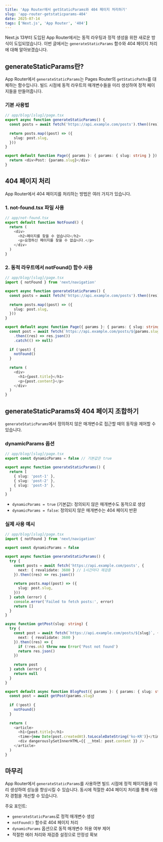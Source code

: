 ```yaml
---
title: 'App Router에서 getStaticParams와 404 페이지 처리하기'
slug: 'app-router-getstaticparams-404'
date: 2025-07-14
tags: ['Next.js', 'App Router', '404']
---
```


Next.js 13부터 도입된 App Router에서는 동적 라우팅과 정적 생성을 위한 새로운 방식이 도입되었습니다. 이번 글에서는 `generateStaticParams` 함수와 404 페이지 처리에 대해 알아보겠습니다.

## generateStaticParams란?

App Router에서 `generateStaticParams`는 Pages Router의 `getStaticPaths`를 대체하는 함수입니다. 빌드 시점에 동적 라우트의 매개변수들을 미리 생성하여 정적 페이지들을 만들어줍니다.

### 기본 사용법

```typescript
// app/blog/[slug]/page.tsx
export async function generateStaticParams() {
  const posts = await fetch('https://api.example.com/posts').then((res) => res.json())
 
  return posts.map((post) => ({
    slug: post.slug,
  }))
}

export default function Page({ params }: { params: { slug: string } }) {
  return <div>Post: {params.slug}</div>
}
```

## 404 페이지 처리

App Router에서 404 페이지를 처리하는 방법은 여러 가지가 있습니다.

### 1. not-found.tsx 파일 사용

```typescript
// app/not-found.tsx
export default function NotFound() {
  return (
    <div>
      <h2>페이지를 찾을 수 없습니다</h2>
      <p>요청하신 페이지를 찾을 수 없습니다.</p>
    </div>
  )
}
```

### 2. 동적 라우트에서 notFound() 함수 사용

```typescript
// app/blog/[slug]/page.tsx
import { notFound } from 'next/navigation'

export async function generateStaticParams() {
  const posts = await fetch('https://api.example.com/posts').then((res) => res.json())
  
  return posts.map((post) => ({
    slug: post.slug,
  }))
}

export default async function Page({ params }: { params: { slug: string } }) {
  const post = await fetch(`https://api.example.com/posts/${params.slug}`)
    .then((res) => res.json())
    .catch(() => null)
  
  if (!post) {
    notFound()
  }
  
  return (
    <div>
      <h1>{post.title}</h1>
      <p>{post.content}</p>
    </div>
  )
}
```

## generateStaticParams와 404 페이지 조합하기

`generateStaticParams`에서 정의하지 않은 매개변수로 접근할 때의 동작을 제어할 수 있습니다.

### dynamicParams 옵션

```typescript
// app/blog/[slug]/page.tsx
export const dynamicParams = false // 기본값은 true

export async function generateStaticParams() {
  return [
    { slug: 'post-1' },
    { slug: 'post-2' },
    { slug: 'post-3' },
  ]
}
```

- `dynamicParams = true` (기본값): 정의되지 않은 매개변수도 동적으로 생성
- `dynamicParams = false`: 정의되지 않은 매개변수는 404 페이지 반환

### 실제 사용 예시

```typescript
// app/blog/[slug]/page.tsx
import { notFound } from 'next/navigation'

export const dynamicParams = false

export async function generateStaticParams() {
  try {
    const posts = await fetch('https://api.example.com/posts', {
      next: { revalidate: 3600 } // 1시간마다 재검증
    }).then((res) => res.json())
    
    return posts.map((post) => ({
      slug: post.slug,
    }))
  } catch (error) {
    console.error('Failed to fetch posts:', error)
    return []
  }
}

async function getPost(slug: string) {
  try {
    const post = await fetch(`https://api.example.com/posts/${slug}`, {
      next: { revalidate: 3600 }
    }).then((res) => {
      if (!res.ok) throw new Error('Post not found')
      return res.json()
    })
    
    return post
  } catch (error) {
    return null
  }
}

export default async function BlogPost({ params }: { params: { slug: string } }) {
  const post = await getPost(params.slug)
  
  if (!post) {
    notFound()
  }
  
  return (
    <article>
      <h1>{post.title}</h1>
      <time>{new Date(post.createdAt).toLocaleDateString('ko-KR')}</time>
      <div dangerouslySetInnerHTML={{ __html: post.content }} />
    </article>
  )
}
```

## 마무리

App Router에서 `generateStaticParams`를 사용하면 빌드 시점에 정적 페이지들을 미리 생성하여 성능을 향상시킬 수 있습니다. 동시에 적절한 404 페이지 처리를 통해 사용자 경험을 개선할 수 있습니다.

주요 포인트:
- `generateStaticParams`로 정적 매개변수 생성
- `notFound()` 함수로 404 페이지 처리
- `dynamicParams` 옵션으로 동적 매개변수 허용 여부 제어
- 적절한 에러 처리와 재검증 설정으로 안정성 확보

